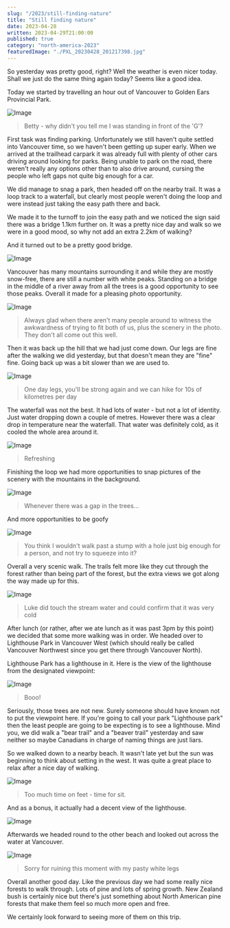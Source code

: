```yaml
---
slug: "/2023/still-finding-nature"
title: "Still finding nature"
date: 2023-04-28
written: 2023-04-29T21:00:00
published: true
category: "north-america-2023"
featuredImage: "./PXL_20230428_201217398.jpg"
---
```


So yesterday was pretty good, right?  Well the weather is even nicer today.  Shall we just do the same thing again today?  Seems like a good idea.

Today we started by travelling an hour out of Vancouver to Golden Ears Provincial Park.

![Image](PXL_20230428_215719490.jpg)

> Betty - why didn't you tell me I was standing in front of the 'G'?

First task was finding parking.  Unfortunately we still haven't quite settled into Vancouver time, so we haven't been getting up super early.  When we arrived at the trailhead carpark it was already full with plenty of other cars driving around looking for parks.  Being unable to park on the road, there weren't really any options other than to also drive around, cursing the people who left gaps not quite big enough for a car.

We did manage to snag a park, then headed off on the nearby trail.  It was a loop track to a waterfall, but clearly most people weren't doing the loop and were instead just taking the easy path there and back.

We made it to the turnoff to join the easy path and we noticed the sign said there was a bridge 1.1km further on.  It was a pretty nice day and walk so we were in a good mood, so why not add an extra 2.2km of walking?

And it turned out to be a pretty good bridge.

![Image](PXL_20230428_201217398.jpg)

Vancouver has many mountains surrounding it and while they are mostly snow-free, there are still a number with white peaks.  Standing on a bridge in the middle of a river away from all the trees is a good opportunity to see those peaks.  Overall it made for a pleasing photo opportunity.

![Image](PXL_20230428_201423583.jpg)

> Always glad when there aren't many people around to witness the awkwardness of trying to fit both of us, plus the scenery in the photo.  They don't all come out this well.

Then it was back up the hill that we had just come down.  Our legs are fine after the walking we did yesterday, but that doesn't mean they are "fine" fine.  Going back up was a bit slower than we are used to.

![Image](PXL_20230428_203434708_2.jpg)

> One day legs, you'll be strong again and we can hike for 10s of kilometres per day

The waterfall was not the best.  It had lots of water - but not a lot of identity.  Just water dropping down a couple of metres.  However there was a clear drop in temperature near the waterfall.  That water was definitely cold, as it cooled the whole area around it.

![Image](PXL_20230428_205430938.jpg)

> Refreshing

Finishing the loop we had more opportunities to snap pictures of the scenery with the mountains in the background.

![Image](PXL_20230428_210142068.jpg)

> Whenever there was a gap in the trees...

And more opportunities to be goofy

![Image](PXL_20230428_210400062.jpg)

> You think I wouldn't walk past a stump with a hole just big enough for a person, and not try to squeeze into it?

Overall a very scenic walk.  The trails felt more like they cut through the forest rather than being part of the forest, but the extra views we got along the way made up for this.

![Image](PXL_20230428_211531207.jpg)

> Luke did touch the stream water and could confirm that it was very cold

After lunch (or rather, after we ate lunch as it was past 3pm by this point) we decided that some more walking was in order.  We headed over to Lighthouse Park in Vancouver West (which should really be called Vancouver Northwest since you get there through Vancouver North).

Lighthouse Park has a lighthouse in it.  Here is the view of the lighthouse from the designated viewpoint:

![Image](PXL_20230429_001042827.jpg)

> Booo!

Seriously, those trees are not new.  Surely someone should have known not to put the viewpoint here.  If you're going to call your park "Lighthouse park" then the least people are going to be expecting is to see a lighthouse.  Mind you, we did walk a "bear trail" and a "beaver trail" yesterday and saw neither so maybe Canadians in charge of naming things are just liars.

So we walked down to a nearby beach.  It wasn't late yet but the sun was beginning to think about setting in the west.  It was quite a great place to relax after a nice day of walking.

![Image](PXL_20230429_002059057.jpg)

> Too much time on feet - time for sit.

And as a bonus, it actually had a decent view of the lighthouse.

![Image](PXL_20230429_002204336.jpg)

Afterwards we headed round to the other beach and looked out across the water at Vancouver.

![Image](PXL_20230429_004402246.jpg)

> Sorry for ruining this moment with my pasty white legs

Overall another good day.  Like the previous day we had some really nice forests to walk through.  Lots of pine and lots of spring growth.  New Zealand bush is certainly nice but there's just something about North American pine forests that make them feel so much more open and free.

We certainly look forward to seeing more of them on this trip.